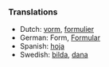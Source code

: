 
===Translations===

*Dutch: [[vorm]], [[formulier]]
*German: Form, [[Formular]]
*Spanish: [[hoja]]
*Swedish: [[bilda]], [[dana]]